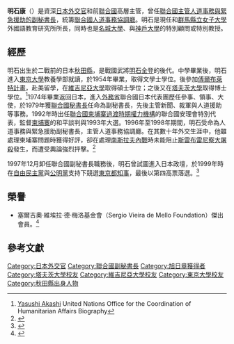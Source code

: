 {{Infobox officeholder
|name = 明石康
|native_name = 
|image =Yasushi Akashi cropped 1 Yasushi Akashi 20161219.jpg
|imagesize =
|office = [[人道事務與緊急援助副秘書長|聯合國人道事務與緊急援助副秘書長]]
|term_start = 1996年
|term_end = 1998年
|predecessor = {{Link-en|彼得·韓森|Peter Hansen (UN)}}
|successor = [[塞爾吉奧·維埃拉·德·梅洛|塞爾吉奧·維埃拉·德·梅洛]]
|birth_date = {{birth date and age|1931|1|19|df=y}}
|birth_place = {{EOJ}}[[秋田縣|秋田縣]][[北秋田郡|北秋田郡]][[扇田町|扇田町]]<br>（今[[大館市|大館市]]{{Link-ja|比內町扇田|比内町扇田}}）
|death_date =
|death_place =
|religion =
|party =
|occupation = 外交官
|alma_mater = [[塔夫茨大學|塔夫茨大學]]{{Link-en|弗萊徹法律與外交學院|Fletcher School of Law and Diplomacy}}<br>[[維吉尼亞大學|維吉尼亞大學]]<br>[[東京大學|東京大學]]
}}
{{Japanese|japanese=明石 康|kana=あかし やすし|romaji=Akashi Yasushi}}
'''明石康'''（{{bd|1931年|1月19日||}}）是資深[[日本|日本]][[外交官|外交官]]和前[[聯合國|聯合國]]高層主管，曾任[[人道事務與緊急援助副秘書長|聯合國主管人道事務與緊急援助的副秘書長]]，統籌[[聯合國人道事務協調廳|聯合國人道事務協調廳]]。明石是現任{{Link-ja|日本紛爭預防協會|日本紛争予防センター}}和[[群馬縣立女子大學|群馬縣立女子大學]]外國語教育研究所所長，同時也是[[名城大學|名城大學]]、{{Link-ja|京都文教學園|学校法人京都文教学園}}與[[神戶大學|神戶大學]]的特別顧問或特別教授。

== 經歷 ==
明石出生於二戰前的日本[[秋田縣|秋田縣]]{{Link-ja|比內町扇田|比内町扇田}}，是戰國武將[[明石全登|明石全登]]的後代。中學畢業後，明石進入[[東京大學|東京大學]]教養學部就讀，於1954年畢業，取得文學士學位。後參加[[傅爾布萊特計畫|傅爾布萊特計畫]]，赴美留學，在[[維吉尼亞大學|維吉尼亞大學]]取得碩士學位；之後又在[[塔夫茨大學|塔夫茨大學]]{{Link-en|弗萊徹法律與外交學院|Fletcher School of Law and Diplomacy}}取得博士學位。<ref>[http://ochaonline.un.org/AboutOCHA/Organigramme/TheUnderSecretaryGeneral/PastUSGs/YashusiAkashi/tabid/1169/language/en-US/Default.aspx Yasushi Akashi] {{Webarchive|url=http://arquivo.pt/wayback/20090520171109/http%3A//ochaonline.un.org/AboutOCHA/Organigramme/TheUnderSecretaryGeneral/PastUSGs/YashusiAkashi/tabid/1169/language/en%2DUS/Default.aspx |date=2009-05-20 }} United Nations Office for the Coordination of Humanitarian Affairs Biography</ref>1974年畢業返回日本，進入[[日本外務省|外務省]]聯合國日本代表團歷任參事、領事、大使，於1979年獲[[聯合國秘書長|聯合國秘書長]]任命為副秘書長，先後主管新聞、裁軍與人道援助等事務。1992年時出任[[聯合國柬埔寨過渡時期權力機構|聯合國柬埔寨過渡時期權力機構]]的聯合國安理會特別代表，監督[[柬埔寨|柬埔寨]]的和平談判與1993年大選。1996年至1998年期間，明石受命為人道事務與緊急援助副秘書長，主管人道事務協調廳。在其數十年外交生涯中，他雖處理柬埔寨問題時獲得好評，卻在處理[[南斯拉夫內戰|南斯拉夫內戰]]時未能阻止[[斯雷布雷尼察大屠殺|斯雷布雷尼察大屠殺]]發生，而遭受輿論強烈抨擊。<ref>{{Cite web|url=http://www.haverford.edu/relg/sells/srebrenica/BiancaJagger1.html |title=Bianca Jagger: The Betrayal of Srebrenica. |work=The European |date=1995-10-25 |language=en |deadurl=yes |archiveurl=https://web.archive.org/web/20080713163217/http://www.haverford.edu/relg/sells/srebrenica/BiancaJagger1.html |archivedate=2008-07-13 }}</ref>

1997年12月卸任聯合國副秘書長職務後，明石曾試圖進入日本政壇，於1999年時在[[自由民主党_(日本)|自由民主黨]]與[[公明黨|公明黨]]支持下競選[[東京都知事|東京都知事]]，最後以第四高票落選。<ref>{{cite news|last=Kristof|first=Nicholas|title=Nationalist Critical of U.S. Air Base Is Elected Governor of Tokyo|url=http://www.nytimes.com/1999/04/12/world/nationalist-critical-of-us-air-base-is-elected-governor-of-tokyo.html|accessdate=2014-01-08|newspaper=[[紐約時報|New York Times]]|location=[[紐約市|New York City]]|date=1999-04-12|language=en|archive-date=2014-01-21|archive-url=https://web.archive.org/web/20140121060519/http://www.nytimes.com/1999/04/12/world/nationalist-critical-of-us-air-base-is-elected-governor-of-tokyo.html|dead-url=no}}</ref>

== 榮譽 ==
* 塞爾吉奧·維埃拉·德·梅洛基金會（Sergio Vieira de Mello Foundation）傑出會員。<ref>{{cite web | url=http://www.sergiovdmfoundation.org/wcms/index.php?option=com_content&view=article&id=84&Itemid=107&lang=en | title=Structure of the Foundation | work=Sergio Vieira de Mello Foundation | accessdate=2014-01-18 | language=en | deadurl=yes | archiveurl=https://web.archive.org/web/20140201143215/http://www.sergiovdmfoundation.org/wcms/index.php?option=com_content&view=article&id=84&Itemid=107&lang=en | archivedate=2014-02-01 }}</ref>

== 參考文獻 ==
{{reflist}}
{{wikiquote}}

{{s-start}}
{{s-dip}}
{{succession box | before = {{Link-en|彼得·韓森|Peter Hansen (UN)}} | title =[[人道事務與緊急援助副秘書長|聯合國人道事務與緊急援助副秘書長]] | years = 1996年－1998年 | after = [[塞爾吉奧·維埃拉·德·梅洛|塞爾吉奧·維埃拉·德·梅洛]] }}
{{s-end}}
{{Authority control}}
{{DEFAULTSORT:Akashi, Yasushi}}
[[Category:日本外交官|Category:日本外交官]]
[[Category:聯合國副秘書長|Category:聯合國副秘書長]]
[[Category:旭日章獲得者|Category:旭日章獲得者]]
[[Category:塔夫茨大學校友|Category:塔夫茨大學校友]]
[[Category:維吉尼亞大學校友|Category:維吉尼亞大學校友]]
[[Category:東京大學校友|Category:東京大學校友]]
[[Category:秋田縣出身人物|Category:秋田縣出身人物]]